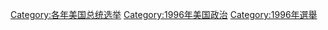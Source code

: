{{catmore}}

[[Category:各年美国总统选举|Category:各年美国总统选举]]
[[Category:1996年美国政治|Category:1996年美国政治]]
[[Category:1996年選舉|Category:1996年選舉]]